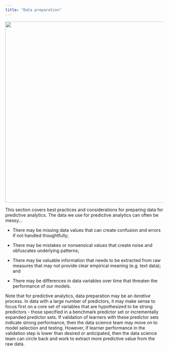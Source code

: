 ```yaml
---
title: "Data preparation"
---
```


![](images/busypeoplecomputers.jpg){fig-align="left" width="6in"}\

This section covers best practices and considerations for preparing data for predictive analytics. The data we use for predictive analytics can often be messy\...

-   There may be missing data values that can create confusion and errors if not handled thoughtfully;

-   There may be mistakes or nonsensical values that create noise and obfuscates underlying patterns;

-   There may be valuable information that needs to be extracted from raw measures that may not provide clear empirical meaning (e.g. text data); and

-   There may be differences in data variables over time that threaten the performance of our models.

Note that for predictive analytics, data preparation may be an *iterative* process. In data with a large number of predictors, it may make sense to focus first on a core set of variables that are hypothesized to be strong predictors - those specified in a benchmark predictor set or incrementally expanded predictor sets. If validation of learners with these predictor sets indicate strong performance, then the data science team may move on to model selection and testing. However, if learner performance in the validation step is lower than desired or anticipated, then the data science team can circle back and work to extract more predictive value from the raw data.

